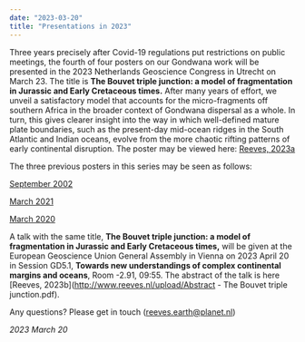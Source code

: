 ```yaml
---
date: "2023-03-20"
title: "Presentations in 2023"
---
```


Three years precisely after Covid-19 regulations put restrictions on public meetings, the fourth of four posters on our Gondwana work
will be presented in the 2023 Netherlands Geoscience Congress in Utrecht on March 23.  The title is **The Bouvet triple junction: a model of fragmentation in
Jurassic and Early Cretaceous times.** After many years of effort, we unveil a satisfactory model that accounts for the micro-fragments off southern Africa in 
the broader context of Gondwana dispersal as a whole.  In turn, this gives clearer insight into the way in which well-defined mature plate boundaries, such as
the present-day mid-ocean ridges in the South Atlantic and Indian oceans, evolve from the more chaotic rifting patterns of early continental disruption. The 
poster may be viewed here: [Reeves, 2023a](http://www.reeves.nl/upload/NAC2023-CVR.pdf)

The three previous posters in this series may be seen as follows:

[September 2002](http://www.reeves.nl/upload/NAC2022-CVR.pdf)

[March 2021](http://www.reeves.nl/upload/NAC2021-CVR-final.pdf)

[March 2020](http://www.reeves.nl/upload/Reeves-NACgeo2020-2pages.pdf)


A talk with the same title, **The Bouvet triple junction: a model of fragmentation in Jurassic and Early Cretaceous times,** will be given at the European 
Geoscience Union General Assembly in Vienna on 2023 April 20 in Session GD5.1, **Towards new understandings of complex continental margins and oceans**, 
Room -2.91, 09:55. The abstract of the talk is here [Reeves, 2023b](http://www.reeves.nl/upload/Abstract - The Bouvet triple junction.pdf).

Any questions?  Please get in touch (reeves.earth@planet.nl)

*2023 March 20*

